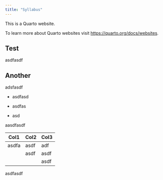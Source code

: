 ```yaml
---
title: "Syllabus"
---
```


This is a Quarto website.

To learn more about Quarto websites visit <https://quarto.org/docs/websites>.

## Test

asdfasdf

## Another

adsfasdf

-   asdfasd

-   asdfas

-   asd

aasdfasdf

| Col1  | Col2 | Col3 |
|-------|------|------|
| asdfa | asdf | adf  |
|       | asdf | asdf |
|       |      | asdf |

asdfasdf
